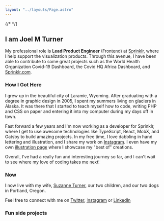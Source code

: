 ```yaml
---
layout: "../layouts/Page.astro"
---
```



<div class={flex({ direction: "column", justifyContent: "center" })}>
  <CldImage
    src="joel-turner_nobg"
    alt="Joel M Turner portrait"
    height="440px"
    width="440px"
    rounded="max"
    zoom="0.5"
    gravity="face"
    crop="fit"
    resize="fill"
    dpr="2.0"
    style={{
      margin: "0 auto",
      marginBottom: "2rem",
      width: "220px",
      height: "220px",
    }}
    rawTransformations={["r_max"]}
  />
  {/* <FunStuffCycler /> */}
</div>

## I am Joel M Turner

My professional role is **Lead Product Engineer** (Frontend) at [Sprinklr](https://sprinklr.com), where I help support the visualization products. Through this avenue, I have been able to contribute to some great projects such as the World Health Organization Covid-19 Dashboard, the Covid HQ Africa Dashboard, and [Sprinklr.com](https://sprinklr.com).

### How I Got Here

I grew up in the beautiful city of Laramie, Wyoming. After graduating with a degree in graphic design in 2005, I spent my summers living on glaciers in Alaska. It was there that I started to teach myself how to code, writing PHP and CSS on paper and entering it into my computer during my days off in town.

Fast forward a few years and I'm now working as a developer for Sprinklr, where I get to use awesome technologies like TypeScript, React, MobX, and Gatsby to build amazing projects. In my free time, I love dabbling in hand lettering and illustration, and I share my work on [Instagram](https://www.instagram.com/joelmturner/). I even have my own [illustration page](/illustration) where I showcase my "best of" creations.

Overall, I've had a really fun and interesting journey so far, and I can't wait to see where my love of coding takes me next!

### Now

I now live with my wife, [Suzanne Turner](https://inclinedcreative.com "Suzanne Turner InclinedCreative"), our two children, and our two dogs in Portland, Oregon.

Feel free to connect with me on [Twitter](https://twitter.com/joelmturner), [Instagram](https://www.instagram.com/joelmturner/) or [LinkedIn](https://www.linkedin.com/in/joelmturner)

### Fun side projects


<ProjectGrid />
